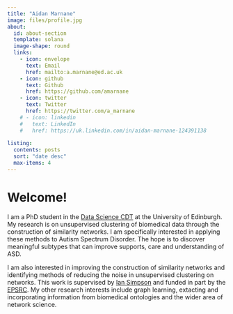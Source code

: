 ```yaml
---
title: "Aidan Marnane"
image: files/profile.jpg
about:
  id: about-section
  template: solana
  image-shape: round
  links:
    - icon: envelope
      text: Email
      href: mailto:a.marnane@ed.ac.uk
    - icon: github
      text: Github
      href: https://github.com/amarnane
    - icon: twitter
      text: Twitter
      href: https://twitter.com/a_marnane
    # - icon: linkedin
    #   text: LinkedIn
    #   href: https://uk.linkedin.com/in/aidan-marnane-124391138
   
listing:
  contents: posts
  sort: "date desc"
  max-items: 4 
---
```


:::{#about-section}

# Welcome!
I am a PhD student in the [Data Science CDT](http://datascience.inf.ed.ac.uk/) at the University of Edinburgh. My research is on unsupervised clustering of biomedical data through the construction of similarity networks. I am specifically interested in applying these methods to Autism Spectrum Disorder. The hope is to discover meaningful subtypes that can improve supports, care and understanding of ASD. 

I am also interested in improving the construction of similarity networks and identifying methods of reducing the noise in unsupervised clustering on networks. This work is supervised by [Ian Simpson](http://homepages.inf.ed.ac.uk/thospeda/) and funded in part by the [EPSRC](https://epsrc.ukri.org/). My other research interests include graph learning, extacting and incorporating information from biomedical ontologies and the wider area of network science.

:::

